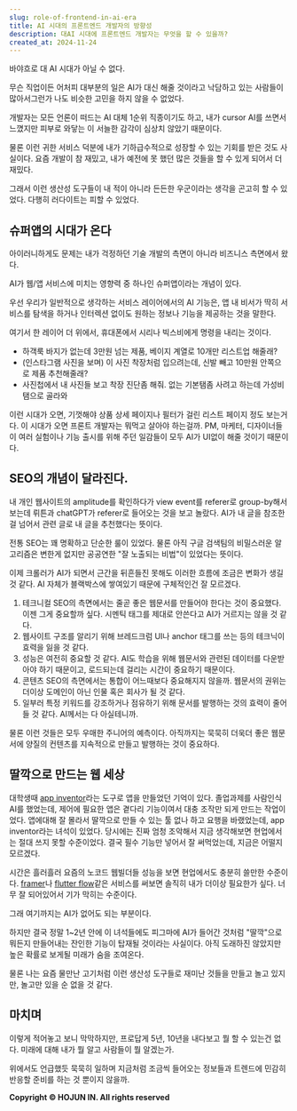 ```yaml
---
slug: role-of-frontend-in-ai-era
title: AI 시대의 프론트엔드 개발자의 방향성
description: 대AI 시대에 프론트엔드 개발자는 무엇을 할 수 있을까?
created_at: 2024-11-24
---
```


바야흐로 대 AI 시대가 아닐 수 없다.

무슨 직업이든 어처피 대부분의 일은 AI가 대신 해줄 것이라고 낙담하고 있는 사람들이 많아서그런가 나도 비슷한 고민을 하지 않을 수 없었다.

개발자는 모든 언론이 떠드는 AI 대체 1순위 직종이기도 하고, 내가 cursor AI를 쓰면서 느꼈지만 피부로 와닿는 이 서늘한 감각이 심상치 않았기 때문이다.

물론 이런 귀한 서비스 덕분에 내가 기하급수적으로 성장할 수 있는 기회를 받은 것도 사실이다. 요즘 개발이 참 재밌고, 내가 예전에 못 했던 많은 것들을 할 수 있게 되어서 더 재밌다.

그래서 이런 생산성 도구들이 내 적이 아니라 든든한 우군이라는 생각을 곤고히 할 수 있었다. 다행히 러다이트는 피할 수 있었다.

## 슈퍼앱의 시대가 온다

아이러니하게도 문제는 내가 걱정하던 기술 개발의 측면이 아니라 비즈니스 측면에서 왔다.

AI가 웹/앱 서비스에 미치는 영향력 중 하나인 슈퍼앱이라는 개념이 있다.

우선 우리가 일반적으로 생각하는 서비스 레이어에서의 AI 기능은, 앱 내 비서가 딱히 서비스를 탐색을 하거나 인터렉션 없이도 원하는 정보나 기능을 제공하는 것을 말한다.

여기서 한 레이어 더 위에서, 휴대폰에서 시리나 빅스비에게 명령을 내리는 것이다.

- 하객룩 바지가 없는데 3만원 넘는 제품, 베이지 계열로 10개만 리스트업 해줄래?
- (인스타그램 사진을 보며) 이 사진 착장처럼 입으려는데, 신발 빼고 10만원 안쪽으로 제품 추천해줄래?
- 사진첩에서 내 사진들 보고 착장 진단좀 해줘. 없는 기본탬좀 사려고 하는데 가성비 탬으로 골라와

이런 시대가 오면, 기껏해야 상품 상세 페이지나 필터가 걸린 리스트 페이지 정도 보는거다. 이 시대가 오면 프론트 개발자는 뭐먹고 살아야 하는걸까. PM, 마케터, 디자이너들이 여러 실험이나 기능 출시를 위해 주던 일감들이 모두 AI가 UI없이 해줄 것이기 때문이다.

## SEO의 개념이 달라진다.

내 개인 웹사이트의 amplitude를 확인하다가 view event를 referer로 group-by해서 보는데 뤼튼과 chatGPT가 referer로 들어오는 것을 보고 놀랐다. AI가 내 글을 참조한걸 넘어서 관련 글로 내 글을 추천했다는 뜻이다.

전통 SEO는 꽤 명확하고 단순한 룰이 있었다. 물론 아직 구글 검색팀의 비밀스러운 알고리즘은 변한게 없지만 공공연한 "잘 노출되는 비법"이 있었다는 뜻이다.

이제 크롤러가 AI가 되면서 근간을 뒤흔들진 못해도 이러한 흐름에 조금은 변화가 생길 것 같다. AI 자체가 블랙박스에 쌓여있기 때문에 구체적인건 잘 모르겠다.

1. 테크니컬 SEO의 측면에서는 줄곧 좋은 웹문서를 만들어야 한다는 것이 중요했다. 이젠 그게 중요할까 싶다. 시멘틱 태그를 제대로 안쓴다고 AI가 거르지는 않을 것 같다.
2. 웹사이트 구조를 알리기 위해 브레드크럼 UI나 anchor 태그를 쓰는 등의 테크닉이 효력을 잃을 것 같다.
3. 성능은 여전히 중요할 것 같다. AI도 학습을 위해 웹문서와 관련된 데이터를 다운받아야 하기 때문이고, 로드되는데 걸리는 시간이 중요하기 때문이다.
4. 콘텐츠 SEO의 측면에서는 통합이 어느때보다 중요해지지 않을까. 웹문서의 권위는 더이상 도메인이 아닌 인물 혹은 회사가 될 것 같다.
5. 일부러 특정 키워드를 강조하거나 점유하기 위해 문서를 발행하는 것의 효력이 줄어들 것 같다. AI께서는 다 아실테니까.

물론 이런 것들은 모두 우매한 주니어의 예측이다. 아직까지는 묵묵히 더욱더 좋은 웹문서에 양질의 컨텐츠를 지속적으로 만들고 발행하는 것이 중요하다.

## 딸깍으로 만드는 웹 세상

대학생때 [app inventor](https://appinventor.mit.edu/)라는 도구로 앱을 만들었던 기억이 있다. 졸업과제를 사람인식 AI를 했었는데, 제어에 필요한 앱은 곁다리 기능이여서 대충 조작만 되게 만드는 작업이었다. 앱에대해 잘 몰라서 딸깍으로 만들 수 있는 툴 없나 하고 요행을 바랬었는데, app inventor라는 녀석이 있었다. 당시에는 진짜 엄청 조악해서 지금 생각해보면 현업에서는 절대 쓰지 못할 수준이었다. 결국 필수 기능만 넣어서 잘 써먹었는데, 지금은 어떨지 모르겠다.

시간은 흘러흘러 요즘의 노코드 웹빌더들 성능을 보면 현업에서도 충분히 쓸만한 수준이다. [framer](https://framer.com/)나 [flutter flow](https://www.flutterflow.io/)같은 서비스를 써보면 솔직히 내가 더이상 필요한가 싶다. 너무 잘 되어있어서 기가 막히는 수준이다.

그래 여기까지는 AI가 없어도 되는 부분이다.

하지만 결국 정말 1~2년 안에 이 녀석들에도 피그마에 AI가 들어간 것처럼 "딸깍"으로 뭐든지 만들어내는 잔인한 기능이 탑재될 것이라는 사실이다. 아직 도래하진 않았지만 높은 확률로 보게될 미래가 숨을 조여온다.

물론 나는 요즘 물만난 고기처럼 이런 생산성 도구들로 재미난 것들을 만들고 놀고 있지만, 놀고만 있을 순 없을 것 같다.

## 마치며

이렇게 적어놓고 보니 막막하지만, 프로답게 5년, 10년을 내다보고 뭘 할 수 있는건 없다. 미래에 대해 내가 뭘 알고 사람들이 뭘 알겠는가.

위에서도 언급했듯 묵묵히 일하며 지금처럼 조금씩 들어오는 정보들과 트렌드에 민감히 반응할 준비를 하는 것 뿐이지 않을까.

**Copyright © HOJUN IN. All rights reserved**
